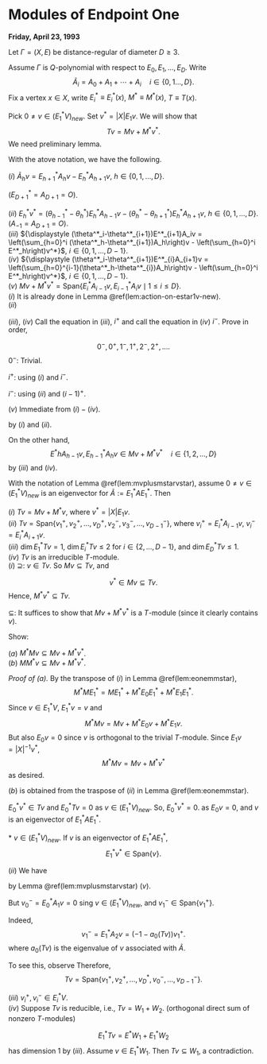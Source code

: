 # Modules of Endpoint One {#lec34}
**Friday, April 23, 1993** 

Let $\Gamma = (X,E)$ be distance-regular of diameter $D\geq 3$. 

Assume $\Gamma$ is $Q$-polynomial with respect to $E_0, E_1, \ldots, E_D$. Write
$$\tilde{A}_i = A_0 + A_1 + \cdots + A_i \quad i\in \{0, 1\ldots, D\}.$$
Fix a vertex $x\in X$, write $E^*_i \equiv E^*_i(x)$, $M^* \equiv M^*(x)$, $T\equiv T(x)$.

Pick $0\neq v\in (E^*_1V)_{new}$. Set $v^* = |X|E_1v$. We will show that
$$Tv = Mv + M^*v^*.$$
We need preliminary lemma.

:::{.lemma #mvplusmstarvstar}
With the atove notation, we have the following.

| $(i)$ $\tilde{A}_hv = E^*_{h+1}A_hv - E^*_hA_{h+1}v$, $h\in \{0, 1, \ldots, D\}$. 
$(E^*_{D+1} = A_{D+1} = O)$.

| $(ii)$ $E^*_hv^* = (\theta^*_{h-1}-\theta^*_h)E^*_hA_{h-1}v - (\theta^*_h-\theta^*_{h+1})E^*_hA_{h+1}v$, $h\in \{0, 1, \ldots, D\}$. $(A_{-1} = A_{D+1} = O)$.

| $(iii)$ ${\displaystyle (\theta^*_i-\theta^*_{i+1})E^*_{i+1}A_iv = \left(\sum_{h=0}^i (\theta^*_h-\theta^*_{i+1})A_h\right)v - \left(\sum_{h=0}^i E^*_h\right)v^*}$, $i\in \{0,1, \ldots, D-1\}$.

| $(iv)$ ${\displaystyle (\theta^*_i-\theta^*_{i+1})E^*_{i}A_{i+1}v = \left(\sum_{h=0}^{i-1}(\theta^*_h-\theta^*_{i})A_h\right)v - \left(\sum_{h=0}^i E^*_h\right)v^*}$, $i\in \{0,1, \ldots, D-1\}$.

| $(v)$ $Mv + M^*v^* = \mathrm{Span}\{E^*_iA_{i-1}v, E^*_{i-1}A_iv \mid 1\leq i\leq D\}$. 
:::

:::{.proof}
| $(i)$ It is already done in Lemma \@ref(lem:action-on-estar1v-new).

| $(ii)$
\begin{align}
E^*_hv^* & = |X|E^*_hE_1v\\
& = E^*_h\left(\sum_{i=0}^D\theta^*A_i\right)v\\
& = E^*_h\left(\sum_{i=0}^D\theta^*_i(\tilde{A}_i-\tilde{A}_{i-1})\right)v\\
& = E^*_h\left(\sum_{i=0}^{D-1}(\theta^*_i-\theta^*_{i+1})\tilde{A}_i\right)v + E^*_h\theta^*_D\tilde{A}_D v\\
& = E^*_h\left(\sum_{i=0}^{D-1}(\theta^*_i-\theta^*_{i+1})(E^*_{i+1}A_iv - E^*_iA_{i+1}v)\right)\\
& = (\theta^*_{h-1}-\theta^*_h)E^*_hA_{h-1}v - (\theta^*_h-\theta^*_{h+1})E^*_hA_{h+1}v.
\end{align}

| $(iii)$, $(iv)$ Call the equation in $(iii)$, $i^+$ and call the equation in $(iv)$ $i^-$. Prove in order,
$$0^-, 0^+, 1^-, 1^+, 2^-, 2^+, \ldots .$$
$0^-$: Trivial.

:::{.remark}
\begin{align}
\mathrm{LHS} & = (\theta^*_0 - \theta^*_1)E^*_0A_1v \\
& = (\theta^*_{-1}-\theta^*_1)E^*_0A_{-1}v - E^*_hv^* \quad \text{(by $(ii)$)}\\
& = -E^*_0v^*\\
& = \mathrm{RHS}.
\end{align}
:::

$i^+$: using $(i)$ and $i^-$.
\begin{align}
\mathrm{LHS} & = (\theta^*_i - \theta^*_{i+1})E^*_{i+1}A_iv \\
& = (\theta^*_{i}-\theta^*_{i+1})E^*_{i+1}A_{i+1}v + (\theta^*_i-\theta^*_{i+1})\tilde{A}_iv \quad \text{(by $(i)$)}\\
& = \left(\sum_{h=0}^{i-1}(\theta^*_h-\theta^*_{i})A_h\right)v - \left(\sum_{h=0}^i E^*_h\right)v^* + (\theta^*_i-\theta^*_{i+1})\left(\sum_{h=0}^i A_h\right)v \quad \text{(by $i^-$)}\\
& = \left(\sum_{h=0}^i (\theta^*_h-\theta^*_{i+1})A_h\right)v - \left(\sum_{h=0}^i E^*_h\right)v^*.
\end{align}

$i^-$: using $(ii)$ and $(i-1)^+$.
\begin{align}
\mathrm{LHS} & = (\theta^*_i - \theta^*_{i+1})E^*_{i}A_{i+1}v \\
& = (\theta^*_{i-1}-\theta^*_{i})E^*_{i}A_{i-1}v - E^*_iv^* \quad \text{(by $(ii)$)}\\
& = \left(\sum_{h=0}^{i-1}(\theta^*_h-\theta^*_{i})A_h\right)v - \left(\sum_{h=0}^{i-1} E^*_h\right)v^* - E^*_iv^*\\ 
& = \left(\sum_{h=0}^{i-1} (\theta^*_h-\theta^*_{i})A_h\right)v - \left(\sum_{h=0}^i E^*_h\right)v^*.
\end{align}

| $(v)$ Immediate from $(i)-(iv)$.
:::

:::{.remark}
\begin{align}
Mv + M^*v^* & \subseteq \mathrm{Span}\{\tilde{A}_hv, E^*_hv^*\mid 0\leq h\leq D\}\\
& \subseteq \mathrm{Span}\{E^*_hA_{h-1}v, E^*_{h-1}A_hv\mid 1\leq h\leq D\}
\end{align}
by $(i)$ and $(ii)$.

On the other hand, 
$$E^*hA_{h-1}v, E^*_{h-1}A_hv\in Mv + M^*v^* \quad i\in \{1, 2, \ldots, D\}$$
by $(iii)$ and $(iv)$.
:::

:::{.lemma #tv}
With the notation of Lemma \@ref(lem:mvplusmstarvstar), assume $0\neq v\in (E^*_1V)_{new}$ is an eigenvector for $\tilde{A}:=E^*_1AE^*_1$. Then

| $(i)$ $Tv = Mv + M^*v$, where $v^* = |X|E_1v$.

| $(ii)$ $Tv = \mathrm{Span}\{v^+_1, v^+_2, \ldots, v^+_D, v^-_2, v^-_3, \ldots, v^-_{D-1}\}$, where $v^+_i = E^*_iA_{i-1}v$, $v^-_i = E^*_iA_{i+1}v$.

| $(iii)$ $\dim E^*_1Tv = 1$, $\dim E^*_iTv \leq 2$ for $i\in \{2, \ldots, D-1\}$, and $\dim E^*_DTv \leq 1$.

| $(iv)$ $Tv$ is an irreducible $T$-module.
:::

:::{.proof}
| $(i)$ $\supseteq$: $v\in Tv$. So $Mv \subseteq Tv$, and
$$v^* \in Mv \subseteq Tv.$$
Hence, $M^*v^* \subseteq Tv$.

$\subseteq$: It suffices to show that $Mv + M^*v^*$ is a $T$-module (since it clearly contains $v$).

Show:

| $(a)$ $M^*Mv \subseteq Mv + M^*v^*$.

| $(b)$ $MM^*v \subseteq Mv + M^*v^*$.

_Proof of $(a)$._
By the transpose of $(i)$ in Lemma \@ref(lem:eonemmstar),
$$M^*ME^*_1 = ME^*_1 + M^*E_0E^*_1 + M^*E_1E^*_1.$$
Since $v\in E^*_1V$, $E^*_1v = v$ and
$$M^*Mv = Mv + M^*E_0v + M^*E_1v.$$
But also $E_0v = 0$ since $v$ is orthogonal to the trivial $T$-module.
Since $E_1v = |X|^{-1}v^*$, 
$$M^*Mv = Mv + M^*v^*$$
as desired.

| $(b)$ is obtained from the traspose of $(ii)$ in Lemma  \@ref(lem:eonemmstar).

:::{.remark}
\begin{align}
MM^*v & = MM^*E_1v^*\\
& = M^*E_1v^* + ME^*_0E_1v^* + ME^*_1E_1v^*\\
& = M^*v^* + ME^*_0v^* + ME^*_1v^*.
\end{align}
$E^*_0v^*\in Tv$ and $E^*_0Tv = 0$ as $v\in (E^*_1V)_{new}$. So, $E^*_0v^* = 0$.
\begin{align}
E^*_1v^* & = |X|E^*_1E_1v \\
& = |X|E^*_1E_1E^*_1v\\
& = ((\theta^*_0-\theta^*_2)E^*_1 + (\theta^*_1-\theta^*_2)E^*_1AE^*_1 + \theta^*_2|X|E^*_1E_0E^*_1)v\\
& = (\theta^*_0-\theta^*_2)v + (\theta^*_1-\theta^*_2)E^*_1AE^*_1v + \theta^*_2|X|E^*_1E_0v\\
& \in \mathrm{Span}\{v\},
\end{align}
as $E_0v = 0$, and $v$ is an eigenvector of $E^*_1AE^*_1$.

$\ast$ $v\in (E^*_1V)_{new}$. If $v$ is an eigenvector of $E^*_1AE^*_1$,
$$E^*_1v^* \in \mathrm{Span}\{v\}.$$
:::

| $(ii)$ We have
\begin{align}
Tv & = Mv + M^*v^*\\
& = \mathrm{Span}\{E^*_iA_{i-1}v, E^*_{i-1}A_iv\mid 1\leq i\leq D\}\\
& = \mathrm{Span}\{v^+_i, v^-_{i-1}\mid 1\leq i\leq D\}\\
& = \mathrm{Span}\{v^+_1, v^+_2, \ldots, v^*_D, v_0^-, \ldots, v^-_{D-1}\}
\end{align}
by Lemma \@ref(lem:mvplusmstarvstar) $(v)$.

But $v^-_0 = E^*_0A_1v = 0$ sing $v\in (E^*_1V)_{new}$, and $v^-_1\in \mathrm{Span}\{v^+_1\}$. 

Indeed,
$$v^-_1 = E^*_1A_2v = (-1-a_0(Tv))v^+_1.$$
where $a_0(Tv)$ is the eigenvalue of $v$ associated with $\tilde{A}$.

To see this, observe
\begin{align}
0 & = \tilde{J}v\\
& = E^*_1\left(\sum_{i=0}^DA_i\right)E^*_1v\\
& = E^*_1\left(\sum_{i=0}^2A_i\right)E^*_1v\\
& = v + a_0(Tv)v + v^-_1.
\end{align}
Therefore, 
$$Tv = \mathrm{Span}\{v^+_1, v^+_2, \ldots, v^*_D, v_0^-, \ldots, v^-_{D-1}\}.$$

| $(iii)$ $v^+_i, v^-_i\in E^*_iV$.

| $(iv)$ Suppose $Tv$ is reducible, i.e., $Tv = W_1 + W_2$. (orthogonal direct sum of nonzero $T$-modules)
$$E^*_1Tv = E^*W_1 + E^*_1W_2$$
has dimension $1$ by $(iii)$. Assume $v\in E^*_1W_1$. Then $Tv \subseteq W_1$, a contradiction.
:::
